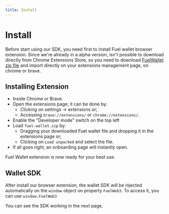 ```yaml
---
title: Install
---
```


# Install

Before start using our SDK, you need first to install Fuel wallet browser extension. Since we're already in a alpha version, isn't possible to download directly from Chrome Extensions Store, so you need to download [FuelWallet zip file](https://fuels-wallet.vercel.app/preview/fuel-wallet.zip) and import directly on your extensions management page, on chrome or brave.

<DownloadFuelWallet />

<Player src="/how-to-install.mp4" />

## Installing Extension

- Inside Chrome or Brave.
- Open the extensions page; it can be done by:
  - Clicking on settings -> extensions or;
  - Accessing `brave://extensions/` or `chrome://extensions/`.
- Enable the "Developer mode" switch on the top left
- Load `fuel-wallet.zip` by:
  - Dragging your downloaded Fuel wallet file and dropping it in the extensions page or;
  - Clicking on `Load unpacked` and select the file.
- If all goes right, an onboarding page will instantly open.

Fuel Wallet extension is now ready for your best use.

## Wallet SDK

After install our browser extension, the wallet SDK will be injected automatically on the `window` object on property `FuelWeb3`. To access it, you can use `window.FuelWeb3`

You can see the SDK working in the next page.
